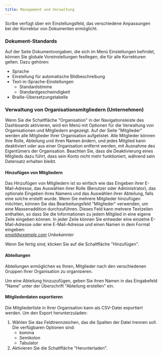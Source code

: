 ```yaml
---
title: Management und Verwaltung
---
```



Scribe verfügt über ein Einstellungsfeld, das verschiedene Anpassungen bei der Korrektur von Dokumenten ermöglicht.

### Dokument-Standards 

Auf der Seite Dokumentvorgaben, die sich im Menü Einstellungen befindet, können Sie globale Voreinstellungen festlegen, die für alle Korrekturen gelten. Dazu gehören:
* Sprache
* Einstellung für automatische Bildbeschreibung
* Text-in-Sprache-Einstellungen
    * Standardstimme
    * Standardgeschwindigkeit
* Braille-Übersetzungstabelle

### Verwaltung von Organisationsmitgliedern (Unternehmen)

Wenn Sie die Schaltfläche "Organisation" in der Navigationsleiste des Dashboards aktivieren, wird ein Menü mit Optionen für die Verwaltung von Organisationen und Mitgliedern angezeigt. Auf der Seite "Mitglieder" werden alle Mitglieder Ihrer Organisation aufgelistet. Alle Mitglieder können ihre Rolle, Abteilung und ihren Namen ändern, und jedes Mitglied kann deaktiviert oder aus einer Organisation entfernt werden, mit Ausnahme des Eigentümers der Organisation. Beachten Sie, dass die Deaktivierung eines Mitglieds dazu führt, dass sein Konto nicht mehr funktioniert, während sein Datensatz erhalten bleibt.

#### Hinzufügen von Mitgliedern

Das Hinzufügen von Mitgliedern ist so einfach wie das Eingeben ihrer E-Mail-Adresse, das Auswählen ihrer Rolle (Benutzer oder Administrator), das optionale Eingeben ihres Namens und das Auswählen ihrer Abteilung, falls eine solche erstellt wurde.
Wenn Sie mehrere Mitglieder hinzufügen möchten, können Sie das Bearbeitungsfeld "Mitglieder" verwenden, um eine Massenaddition durchzuführen. Dieses Feld kann mehrere Textzeilen enthalten, so dass Sie die Informationen zu jedem Mitglied in eine eigene Zeile eingeben können. In jeder Zeile können Sie entweder eine einzelne E-Mail-Adresse oder eine E-Mail-Adresse und einen Namen in dem Format eingeben:  
*email@example.com Unbekannter*

Wenn Sie fertig sind, klicken Sie auf die Schaltfläche "Hinzufügen". 

#### Abteilungen

Abteilungen ermöglichen es Ihnen, Mitglieder nach den verschiedenen Gruppen Ihrer Organisation zu organisieren.

Um eine Abteilung hinzuzufügen, geben Sie ihren Namen in das Eingabefeld "Name" unter der Überschrift "Abteilung erstellen" ein.

#### Mitgliederdaten exportieren

Die Mitgliederliste in Ihrer Organisation kann als CSV-Datei exportiert werden. Um den Export herunterzuladen:
1. Wählen Sie das Feldtrennzeichen, das die Spalten der Datei trennen soll. Die verfügbaren Optionen sind:
    * komma
    * Semikolon
    * Tabulator
1. Aktivieren Sie die Schaltfläche "Herunterladen".

